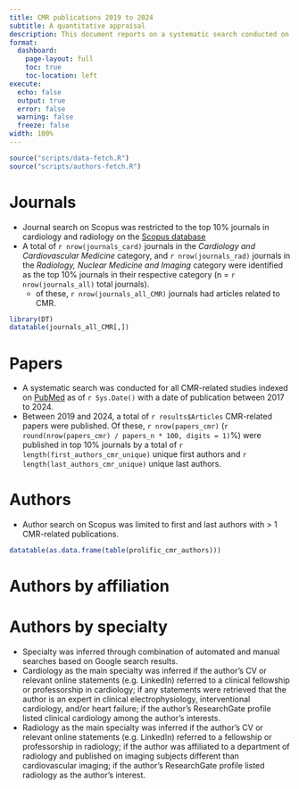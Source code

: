 ```yaml
---
title: CMR publications 2019 to 2024
subtitle: A quantitative appraisal
description: This document reports on a systematic search conducted on 5th August 2024 which explored the landscape of cardiac magnetic resonance (CMR)-related publications in the last 5 years (2019-2024).
format: 
  dashboard:
    page-layout: full
    toc: true
    toc-location: left
execute:
  echo: false
  output: true
  error: false
  warning: false
  freeze: false
width: 100%
---
```

```r
source("scripts/data-fetch.R")
source("scripts/authors-fetch.R")
```

# Journals
- Journal search on Scopus was restricted to the top 10% journals in cardiology and radiology on the [Scopus database](https://www.scopus.com/)
- A total of `r nrow(journals_card)` journals in the *Cardiology and Cardiovascular Medicine* category, and `r nrow(journals_rad)` journals in the *Radiology, Nuclear Medicine and Imaging* category were identified as the top 10% journals in their respective category (n = `r nrow(journals_all)` total journals).
  - of these, `r nrow(journals_all_CMR)` journals had articles related to CMR.

```r
library(DT)
datatable(journals_all_CMR[,])
```

# Papers
- A systematic search was conducted for all CMR-related studies indexed on [PubMed](https://pubmed.ncbi.nlm.nih.gov) as of `r Sys.Date()` with a date of publication between 2017 to 2024.
- Between 2019 and 2024, a total of `r results$Articles` CMR-related papers were published. Of these, `r nrow(papers_cmr)` (`r round(nrow(papers_cmr) / papers_n * 100, digits = 1)`%) were published in top 10% journals by a total of `r length(first_authors_cmr_unique)` unique first authors and `r length(last_authors_cmr_unique)` unique last authors.

# Authors
- Author search on Scopus was limited to first and last authors with > 1 CMR-related publications.

```r
datatable(as.data.frame(table(prolific_cmr_authors)))
```

# Authors by affiliation

# Authors by specialty
- Specialty was inferred through combination of automated and manual searches based on Google search results.
- Cardiology as the main specialty was inferred if the author's CV or relevant online statements (e.g. LinkedIn) referred to a clinical fellowship or professorship in cardiology; if any statements were retrieved that the author is an expert in clinical electrophysiology, interventional cardiology, and/or heart failure; if the author's ResearchGate profile listed clinical cardiology among the author's interests.
- Radiology as the main specialty was inferred if the author's CV or relevant online statements (e.g. LinkedIn) referred to a fellowship or professorship in radiology; if the author was affiliated to a department of radiology and published on imaging subjects different than cardiovascular imaging; if the author's ResearchGate profile listed radiology as the author's interest.


